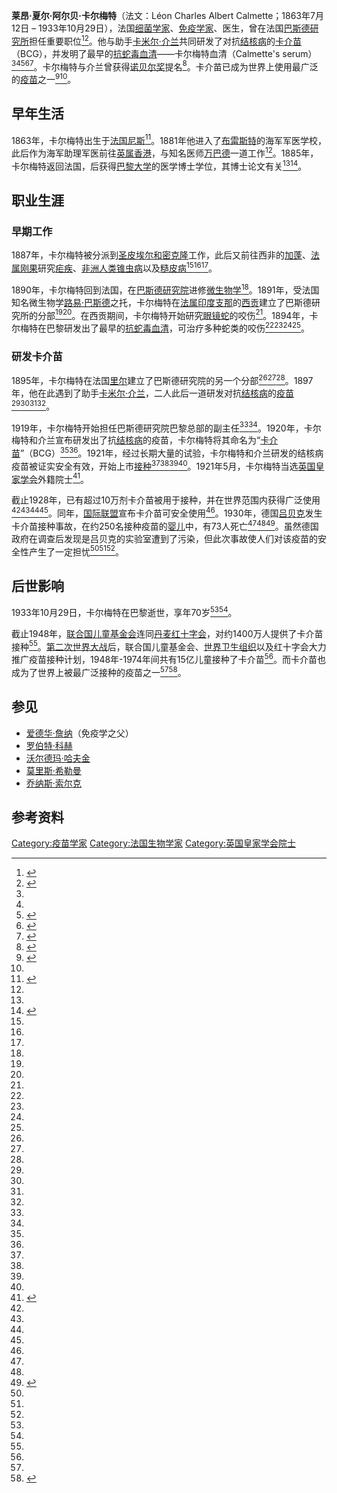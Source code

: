 {{Infobox scientist
 | name            = 阿尔贝·卡尔梅特<br>Albert Calmette 
 | image           = Albert Calmette 1930.jpg
 | caption          = 
 | birth_date        = {{Birth date|1863|7|12|df=y}}
 | birth_place       = {{FR}}[[尼斯|尼斯]]
 | death_date        = {{Death date and age|1933|10|29|1863|7|12|df=y}}
 | death_place       = {{FR}}[[巴黎|巴黎]]
 | residence         = 
 | nationality       = {{FR}}
 | field            = 醫學
 | work_institutions   = 法国[[巴斯德研究院|巴斯德研究院]]
 | alma_mater        = [[巴黎大学_(1896年)|巴黎大学]]
 | known_for         = 发明[[卡介苗|卡介苗]]、发明[[抗蛇毒血清|抗蛇毒血清]]
}}

'''莱昂·夏尔·阿尔贝·卡尔梅特'''（法文：Léon Charles Albert Calmette；1863年7月12日 – 1933年10月29日），法国[[細菌學家|细菌学家]]、[[免疫学|免疫学家]]、医生，曾在法国[[巴斯德研究所|巴斯德研究所]]担任重要职位<ref name=":0">{{Cite journal|title=Doctor Albert Calmette 1863-1933: founder of antivenomous serotherapy and of antituberculous BCG vaccination|url=https://pubmed.ncbi.nlm.nih.gov/10400286/|last=Hawgood|first=B. J.|date=1999-09|journal=Toxicon: Official Journal of the International Society on Toxinology|issue=9|doi=10.1016/s0041-0101(99)00086-0|volume=37|pages=1241–1258|issn=0041-0101|pmid=10400286|access-date=2021-02-10|archive-date=2020-11-16|archive-url=https://web.archive.org/web/20201116211843/https://pubmed.ncbi.nlm.nih.gov/10400286/|dead-url=no}}</ref><ref name=":1">{{Cite journal|title=Albert Calmette (1863-1933) and Camille Guérin (1872-1961): the C and G of BCG vaccine|url=https://pubmed.ncbi.nlm.nih.gov/17641786/|last=Hawgood|first=Barbara J.|date=2007-08|journal=Journal of Medical Biography|issue=3|doi=10.1258/j.jmb.2007.06-15|volume=15|pages=139–146|issn=0967-7720|pmid=17641786|access-date=2021-02-10|archive-date=2021-12-24|archive-url=https://web.archive.org/web/20211224030521/https://pubmed.ncbi.nlm.nih.gov/17641786/|dead-url=no}}</ref>。他与助手[[卡米尔·介兰|卡米尔·介兰]]共同研发了对抗[[结核病|结核病]]的[[卡介苗|卡介苗]]（BCG），并发明了最早的[[抗蛇毒血清|抗蛇毒血清]]——卡尔梅特血清（Calmette's serum）<ref name=":0" /><ref name=":1" /><ref>{{Cite journal|title=Calmette's Serum|url=https://www.ncbi.nlm.nih.gov/pmc/articles/PMC5152286/|last=Lindsay|first=Victor E. H.|date=1900-3|journal=The Indian Medical Gazette|issue=3|volume=35|pages=117|issn=0019-5863|pmc=5152286|pmid=29003304|access-date=2021-02-10|archive-date=2021-05-13|archive-url=https://web.archive.org/web/20210513091542/https://www.ncbi.nlm.nih.gov/pmc/articles/PMC5152286/|dead-url=no}}</ref><ref name=":2">{{Cite web|title=Antivenom|url=https://www.si.edu/spotlight/antibody-initiative/antivenom|accessdate=2021-02-10|work=Smithsonian Institution|language=en|archive-date=2021-02-12|archive-url=https://web.archive.org/web/20210212234930/https://www.si.edu/spotlight/antibody-initiative/antivenom|dead-url=no}}</ref><ref name=":4">{{Cite journal|title=Léon Charles Albert Calmette and Jean-Marie Camille Guérin|url=https://www.thelancet.com/journals/lanres/article/PIIS2213-2600(15)00065-X/abstract|last=Towey|first=Francesca|date=2015-03-01|journal=The Lancet Respiratory Medicine|issue=3|doi=10.1016/S2213-2600(15)00065-X|volume=3|pages=186–187|language=en|issn=2213-2600|pmid=25773210}}</ref>。卡尔梅特与介兰曾获得[[诺贝尔奖|诺贝尔奖]]提名<ref>{{Cite web|title=Nomination for Nobel Prize in Physiology or Medicine|url=https://www.nobelprize.org/nomination/archive/show.php?id=4121|accessdate=2021-02-10|author=|date=2020-04-01|format=|work=NobelPrize.org|publisher=|language=en-US|archive-date=2015-09-19|archive-url=https://web.archive.org/web/20150919070822/http://www.nobelprize.org/nomination/archive/show.php?id=4121|dead-url=no}}</ref>。卡介苗已成为世界上使用最广泛的[[疫苗|疫苗]]之一<ref name=":5">{{Cite web|title=卡介苗|url=https://www.who.int/immunization/BCG_Chinese.pdf|accessdate=|author=|date=|format=|publisher=[[世界卫生组织|世界卫生组织]]|language=zh|archive-date=2022-02-03|archive-url=https://web.archive.org/web/20220203224337/https://www.who.int/immunization/BCG_Chinese.pdf|dead-url=no}}</ref><ref name=":6" />。

== 早年生活 ==
1863年，卡尔梅特出生于[[法国|法国]][[尼斯|尼斯]]<ref name=":3">{{Cite journal|title=Albert Calmette (1863–1933): Originator of the BCG vaccine|author=Siang Yong Tan|url=http://www.smj.org.sg/sites/default/files/5307/5307stamp1.pdf|journal=Singapore Med J|issue=7|doi=|others=Erika Kwok|year=2012|volume=53|page=|pmid=|access-date=2021-02-10|archive-date=2017-05-19|archive-url=https://web.archive.org/web/20170519184702/http://www.smj.org.sg/sites/default/files/5307/5307stamp1.pdf|dead-url=no}}</ref>。1881年他进入了[[布雷斯特|布雷斯特]]的海军军医学校，此后作为海军助理军医前往[[英属香港|英属香港]]，与知名医师[[萬巴德|万巴德]]一道工作<ref name=":3" />。1885年，卡尔梅特返回法国，后获得[[巴黎大学_(1896年)|巴黎大学]]的医学博士学位，其博士论文有关{{le|丝虫病|Filariasis}}<ref name=":3" /><ref name=":7">{{Cite journal|title=Léon Charles Albert Calmette, 1863-1933|url=https://royalsocietypublishing.org/doi/10.1098/rsbm.1934.0015|last=M.|first=C. J.|date=1934-12-01|journal=Obituary Notices of Fellows of the Royal Society|issue=3|doi=10.1098/rsbm.1934.0015|volume=1|pages=315–325|access-date=2021-02-10|archive-date=2021-05-13|archive-url=https://web.archive.org/web/20210513091549/https://royalsocietypublishing.org/doi/10.1098/rsbm.1934.0015|dead-url=no}}</ref>。

== 职业生涯 ==

=== 早期工作 ===
1887年，卡尔梅特被分派到[[圣皮埃尔和密克隆|圣皮埃尔和密克隆]]工作，此后又前往西非的[[加蓬|加蓬]]、[[法屬剛果|法属刚果]]研究[[疟疾|疟疾]]、[[非洲人类锥虫病|非洲人类锥虫病]]以及[[糙皮病|糙皮病]]<ref name=":4" /><ref name=":3" /><ref name=":7" />。

1890年，卡尔梅特回到法国，在[[巴斯德研究院|巴斯德研究院]]进修[[微生物学|微生物学]]<ref name=":4" />。1891年，受法国知名微生物学[[路易·巴斯德|路易·巴斯德]]之托，卡尔梅特在[[法属印度支那|法属印度支那]]的[[胡志明市|西贡]]建立了巴斯德研究所的分部<ref name=":0" /><ref name=":1" />。在西贡期间，卡尔梅特开始研究[[眼镜蛇|眼镜蛇]]的咬伤<ref name=":4" />。1894年，卡尔梅特在巴黎研发出了最早的[[抗蛇毒血清|抗蛇毒血清]]，可治疗多种蛇类的咬伤<ref name=":1" /><ref name=":2" /><ref name=":4" /><ref name=":3" />。

=== 研发卡介苗 ===
1895年，卡尔梅特在法国[[里尔|里尔]]建立了巴斯德研究院的另一个分部<ref name=":0" /><ref name=":1" /><ref name=":3" />。1897年，他在此遇到了助手[[卡米尔·介兰|卡米尔·介兰]]，二人此后一道研发对抗[[结核病|结核病]]的[[疫苗|疫苗]]<ref name=":0" /><ref name=":1" /><ref name=":4" /><ref name=":3" />。

1919年，卡尔梅特开始担任巴斯德研究院巴黎总部的副主任<ref name=":0" /><ref name=":3" />。1920年，卡尔梅特和介兰宣布研发出了抗[[结核病|结核病]]的疫苗，卡尔梅特将其命名为“[[卡介苗|卡介苗]]”（BCG）<ref name=":1" /><ref name=":4" />。1921年，经过长期大量的试验，卡尔梅特和介兰研发的结核病疫苗被证实安全有效，开始上市[[疫苗接種|接种]]<ref name=":0" /><ref name=":1" /><ref name=":4" /><ref name=":3" />。1921年5月，卡尔梅特当选[[英国皇家学会|英国皇家学会]]外籍院士<ref>{{Cite web|title=Calmette; Leon Charles Albert (1863 - 1933)|url=https://catalogues.royalsociety.org/CalmView/Record.aspx?src=CalmView.Persons&id=NA746&AddBasket=NA746|accessdate=2021-02-10|author=|date=|format=|work=|publisher=英国皇家学会|language=|archive-date=2021-05-13|archive-url=https://web.archive.org/web/20210513091553/https://catalogues.royalsociety.org/CalmView/Record.aspx?src=CalmView.Persons&id=NA746&AddBasket=NA746|dead-url=no}}</ref>。

截止1928年，已有超过10万剂卡介苗被用于接种，并在世界范围内获得广泛使用<ref name=":0" /><ref name=":1" /><ref name=":4" /><ref name=":3" />。同年，[[国际联盟|国际联盟]]宣布卡介苗可安全使用<ref name=":4" />。1930年，德国[[吕贝克|吕贝克]]发生卡介苗接种事故，在约250名接种疫苗的[[婴儿|婴儿]]中，有73人死亡<ref name=":4" /><ref name=":3" /><ref name=":12">{{Cite journal|title=BCG: who were Calmette and Guerin?|author=ALEX SAKULA|url=https://thorax.bmj.com/content/thoraxjnl/38/11/806.full.pdf|journal=《[[英国医学杂志|英国医学杂志]]》|issue=|doi=|others=|year=1983|volume=38|page=806-812|pmid=|access-date=2021-02-10|archive-date=2021-01-16|archive-url=https://web.archive.org/web/20210116153240/https://thorax.bmj.com/content/thoraxjnl/38/11/806.full.pdf|dead-url=no}}</ref>。虽然德国政府在调查后发现是吕贝克的实验室遭到了污染，但此次事故使人们对该疫苗的安全性产生了一定担忧<ref name=":4" /><ref name=":3" /><ref name=":12" />。

== 后世影响 ==
1933年10月29日，卡尔梅特在巴黎逝世，享年70岁<ref name=":4" /><ref name=":3" />。

截止1948年，[[联合国儿童基金会|联合国儿童基金会]]连同[[丹麦|丹麦]][[红十字会|红十字会]]，对约1400万人提供了卡介苗接种<ref name=":3" />。[[第二次世界大战|第二次世界大战]]后，联合国儿童基金会、[[世界卫生组织|世界卫生组织]]以及红十字会大力推广疫苗接种计划，1948年-1974年间共有15亿儿童接种了卡介苗<ref name=":4" />。而卡介苗也成为了世界上被最广泛接种的疫苗之一<ref name=":5" /><ref name=":6">{{Cite web|title=BCG|url=https://www.who.int/teams/health-product-and-policy-standards/standards-and-specifications/vaccines-quality/bcg|accessdate=2021-02-10|author=|date=|format=|work=|publisher=[[世界卫生组织|世界卫生组织]]|language=en|archive-date=2021-02-10|archive-url=https://web.archive.org/web/20210210233959/https://www.who.int/teams/health-product-and-policy-standards/standards-and-specifications/vaccines-quality/bcg|dead-url=no}}</ref>。

== 参见 ==

* [[爱德华·詹纳|爱德华·詹纳]]（免疫学之父）
*[[罗伯特·科赫|罗伯特·科赫]]
* [[沃尔德玛·哈夫金|沃尔德玛·哈夫金]]
* [[莫里斯·希勒曼|莫里斯·希勒曼]]
* [[乔纳斯·索尔克|乔纳斯·索尔克]]

== 参考资料 ==
{{reflist|2}}

[[Category:疫苗学家|Category:疫苗学家]]
[[Category:法国生物学家|Category:法国生物学家]]
[[Category:英国皇家学会院士|Category:英国皇家学会院士]]
